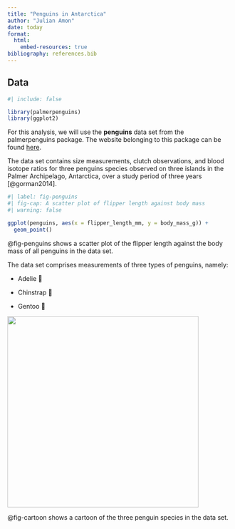 ```yaml
---
title: "Penguins in Antarctica"
author: "Julian Amon"
date: today
format:
  html:
    embed-resources: true
bibliography: references.bib
---
```


## Data

```r
#| include: false

library(palmerpenguins)
library(ggplot2)
```

For this analysis, we will use the **penguins** data set from the palmerpenguins package. The website belonging to this package can be found [here](https://allisonhorst.github.io/palmerpenguins/).

The data set contains size measurements, clutch observations, and blood isotope ratios for three penguins species observed on three islands in the Palmer Archipelago, Antarctica, over a study period of three years [@gorman2014].

```r
#| label: fig-penguins
#| fig-cap: A scatter plot of flipper length against body mass
#| warning: false

ggplot(penguins, aes(x = flipper_length_mm, y = body_mass_g)) + 
  geom_point()
```

@fig-penguins shows a scatter plot of the flipper length against the body mass of all penguins in the data set.

The data set comprises measurements of three types of penguins, namely:

-   Adelie 🐧

-   Chinstrap 🐧

-   Gentoo 🐧

![](img/penguins_cartoon.png){#fig-cartoon fig-align="center" width="429"}

@fig-cartoon shows a cartoon of the three penguin species in the data set.
